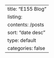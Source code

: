 ---
title: "E155 Blog"
listing:
  contents: /posts
  sort: "date desc"
  type: default
  categories: false
---